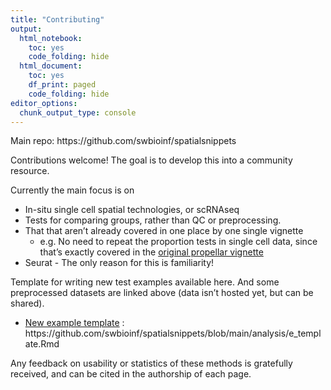 ```yaml
---
title: "Contributing"
output:
  html_notebook: 
    toc: yes
    code_folding: hide
  html_document:
    toc: yes
    df_print: paged
    code_folding: hide
editor_options:
  chunk_output_type: console
---
```


Main repo: https://github.com/swbioinf/spatialsnippets

Contributions welcome! The goal is to develop this into a community resource. 

Currently the main focus is on 

* In-situ single cell spatial technologies, or scRNAseq
* Tests for comparing groups, rather than QC or preprocessing.
* That that aren't already covered in one place by one single vignette 
   + e.g. No need to repeat the proportion tests in single cell data, since that's exactly covered in the [original propellar vignette](https://www.bioconductor.org/packages/release/bioc/vignettes/speckle/inst/doc/speckle.html#finding-significant-differences-in-cell-type-proportions-using-propeller)
* Seurat - The only reason for this is familiarity!


Template for writing new test examples available here. And some preprocessed datasets are linked above (data isn't hosted yet, but can be shared).

* [New example template](e_template.html) : https://github.com/swbioinf/spatialsnippets/blob/main/analysis/e_template.Rmd


Any feedback on usability or statistics of these methods is gratefully received, and can be cited in the authorship of each page. 


